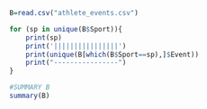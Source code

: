 ```R
B=read.csv("athlete_events.csv")
```
```R
for (sp in unique(B$Sport)){
    print(sp)
    print('||||||||||||||||')
    print(unique(B[which(B$Sport==sp),]$Event))
    print("----------------")
}

```

```r
#SUMMARY B
summary(B)
```